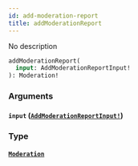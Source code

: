 ```yaml
---
id: add-moderation-report
title: addModerationReport
---
```


No description

```graphql
addModerationReport(
  input: AddModerationReportInput!
): Moderation!

```

### Arguments

#### `input` ([`AddModerationReportInput!`](/docs/graphql/inputs/add-moderation-report-input))

### Type

#### [`Moderation`](/docs/graphql/objects/moderation)
